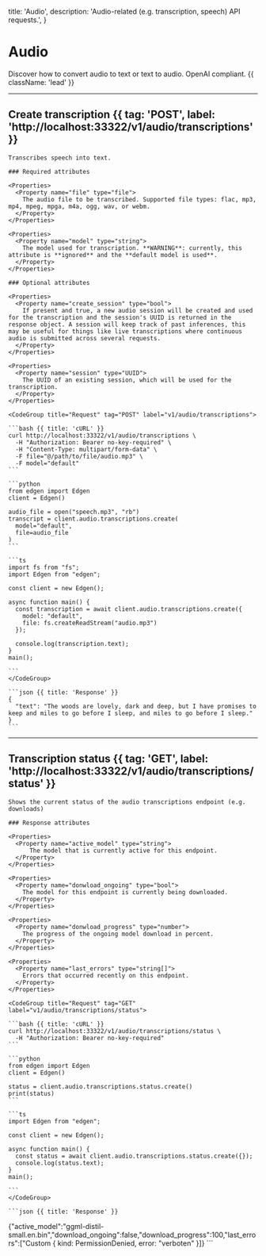   title: 'Audio',
  description: 'Audio-related (e.g. transcription, speech) API requests.',
}

# Audio

Discover how to convert audio to text or text to audio. OpenAI compliant. {{ className: 'lead' }}

---

## Create transcription {{ tag: 'POST', label: 'http://localhost:33322/v1/audio/transcriptions' }}

<Row>
  <Col>

    Transcribes speech into text.

    ### Required attributes

    <Properties>
      <Property name="file" type="file">
        The audio file to be transcribed. Supported file types: flac, mp3, mp4, mpeg, mpga, m4a, ogg, wav, or webm.
      </Property>
    </Properties>

    <Properties>
      <Property name="model" type="string">
        The model used for transcription. **WARNING**: currently, this attribute is **ignored** and the **default model is used**.
      </Property>
    </Properties>

    ### Optional attributes

    <Properties>
      <Property name="create_session" type="bool">
        If present and true, a new audio session will be created and used for the transcription and the session's UUID is returned in the response object. A session will keep track of past inferences, this may be useful for things like live transcriptions where continuous audio is submitted across several requests.
      </Property>
    </Properties>

    <Properties>
      <Property name="session" type="UUID">
        The UUID of an existing session, which will be used for the transcription.
      </Property>
    </Properties>


  </Col>
  <Col sticky>

    <CodeGroup title="Request" tag="POST" label="v1/audio/transcriptions">

    ```bash {{ title: 'cURL' }}
    curl http://localhost:33322/v1/audio/transcriptions \
      -H "Authorization: Bearer no-key-required" \
      -H "Content-Type: multipart/form-data" \
      -F file="@/path/to/file/audio.mp3" \
      -F model="default"
    ```

    ```python
    from edgen import Edgen
    client = Edgen()

    audio_file = open("speech.mp3", "rb")
    transcript = client.audio.transcriptions.create(
      model="default",
      file=audio_file
    )
    ```

    ```ts
    import fs from "fs";
    import Edgen from "edgen";

    const client = new Edgen();

    async function main() {
      const transcription = await client.audio.transcriptions.create({
        model: "default",
        file: fs.createReadStream("audio.mp3")
      });

      console.log(transcription.text);
    }
    main();

    ```
    </CodeGroup>

    ```json {{ title: 'Response' }}
    {
      "text": "The woods are lovely, dark and deep, but I have promises to keep and miles to go before I sleep, and miles to go before I sleep."
    }
    ```

  </Col>
</Row>

---

## Transcription status {{ tag: 'GET', label: 'http://localhost:33322/v1/audio/transcriptions/status' }}

<Row>
  <Col>

    Shows the current status of the audio transcriptions endpoint (e.g. downloads)

    ### Response attributes

    <Properties>
      <Property name="active_model" type="string">
          The model that is currently active for this endpoint.
      </Property>
    </Properties>

    <Properties>
      <Property name="donwload_ongoing" type="bool">
        The model for this endpoint is currently being downloaded.
      </Property>
    </Properties>

    <Properties>
      <Property name="donwload_progress" type="number">
        The progress of the ongoing model download in percent.
      </Property>
    </Properties>

    <Properties>
      <Property name="last_errors" type="string[]">
        Errors that occurred recently on this endpoint.
      </Property>
    </Properties>


  </Col>
  <Col sticky>

    <CodeGroup title="Request" tag="GET" label="v1/audio/transcriptions/status">

    ```bash {{ title: 'cURL' }}
    curl http://localhost:33322/v1/audio/transcriptions/status \
      -H "Authorization: Bearer no-key-required"
    ```

    ```python
    from edgen import Edgen
    client = Edgen()

    status = client.audio.transcriptions.status.create()
    print(status)
    ```

    ```ts
    import Edgen from "edgen";

    const client = new Edgen();

    async function main() {
      const status = await client.audio.transcriptions.status.create({});
      console.log(status.text);
    }
    main();

    ```
    </CodeGroup>

    ```json {{ title: 'Response' }}
   {"active_model":"ggml-distil-small.en.bin","download_ongoing":false,"download_progress":100,"last_errors":["Custom { kind: PermissionDenied, error: \"verboten\" }]}
    ```
  </Col>
</Row>

